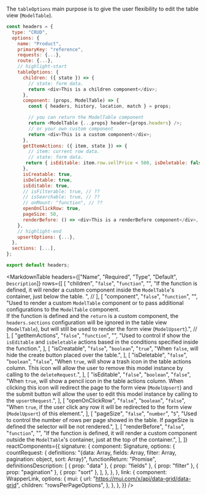 
The `tableOptions` main purpose is to give the user flexibility to edit the table view (`ModelTable`).

```js
const headers = {
  type: "CRUD",
  options: {
    name: "Product",
    primaryKey: "reference",
    requests: {...},
    route: {...},
    // highlight-start
    tableOptions: {
      children: ({ state }) => {
        // state: form data.
        return <div>This is a children component</div>;
      },
      component: (props, ModelTable) => {
        const { headers, history, location, match } = props;

        // you can return the ModelTable component
        return <ModelTable {...props} header={props.headers} />;
        // or your own custom component
        return <div>This is a custom component</div>;
      },
      getItemActions: ({ item, state }) => {
        // item: current row data.
        // state: form data.
       return { isEditable: item.row.sellPrice < 500, isDeletable: false };
      },
      isCreatable: true,
      isDeletable: true,
      isEditable: true,
      // isFilterable: true, // ??
      // isSearchable: true, // ??
      // onMount: "function", // ??
      openOnClickRow: true,
      pageSize: 50,
      renderBefore: () => <div>This is a renderBefore component</div>,
    },
    // highlight-end
    upsertOptions: {...},
  },
  sections: [...],
};

export default headers;
```

<MarkdownTable
  headers={["Name", "Required", "Type", "Default", `Description`]}
  rows={[
    [
      "children",
      "`false`",
      "`function`",
      "",
      "If the function is defined, it will render a custom component inside the `ModelTable`'s container, just below the table. ", //<rc cn=link o=children/> <rc cn=signature o=countRequest />
    ],
    [
      "component",
      "`false`",
      "`function`",
      "",
      "Used to render a custom `ModelTable` component or to pass additional configurations to the `ModelTable` component. <br /> If the function is defined and the `return` is a custom component, the `headers.sections` configuration will be ignored in the table view (`ModelTable`), but will still be used to render the form view (`ModelUpsert`).", //<rc cn=signature o=countRequest />
    ],
    [
      "getItemActions",
      "`false`",
      "`function`",
      "",
      "Used to control if show the `isEditable` and `isDeletable` actions based in the conditions specified inside the function.",
    ],
    [
      "isCreatable",
      "`false`",
      "`boolean`",
      "`true`",
      "When `false`, will hide the create button placed over the table.",
    ],
    [
      "isDeletable",
      "`false`",
      "`boolean`",
      "`false`",
      "When `true`, will show a trash icon in the table actions column. This icon will allow the user to remove this model instance by calling to the `deleteRequest`.",
    ],
    [
      "isEditable",
      "`false`",
      "`boolean`",
      "`false`",
      "When `true`, will show a pencil icon in the table actions column. When clicking this icon will redirect the page to the form view (`ModelUpsert`) and the submit button will allow the user to edit this model instance by calling to the `upsertRequest`.",
    ],
    [
      "openOnClickRow",
      "`false`",
      "`boolean`",
      "`false`",
      "When `true`, if the user click any row it will be redirected to the form view (`ModelUpsert`) of this element.",
    ],
    [
      "pageSize",
      "`false`",
      "`number`",
      "`5`",
      "Used to control the number of rows per page showed in the table. If pageSize is defined the <rc cn=link o=mui > </rc> selector will be not rendered.",
    ],
    [
      "renderBefore",
      "`false`",
      "`function`",
      "",
      "If the function is defined, it will render a custom component outside the `ModelTable`'s container, just at the top of the container.",
    ],
  ]}
  reactComponents={{
    signature: {
      component: Signature,
      options: {
        countRequest: {
          definitions:
            "{data: Array, fields: Array, filter: Array, pagination: object, sort: Array}",
          functionReturn: "Promise",
          definitionsDescription: [
            { prop: "data" },
            { prop: "fields" },
            { prop: "filter" },
            { prop: "pagination" },
            { prop: "sort" },
          ],
        },
      },
    },
    link: {
      component: WrapperLink,
      options: {
        mui: {
          url: "https://mui.com/x/api/data-grid/data-grid",
          children: "rowsPerPageOptions",
        },
      },
    },
  }}
/>
